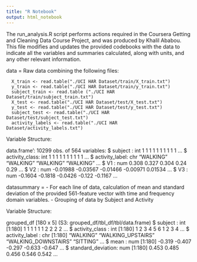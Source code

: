 ```yaml
---
title: "R Notebook"
output: html_notebook
---
```


The run_analysis.R script performs actions required in the Coursera Getting and Cleaning Data Course Project, and was produced by Khalil Ababou.
This file modifies and updates the provided codebooks with the data to indicate all the variables and summaries calculated, along with units, and any other relevant information.

data = Raw data combining the following files: 

      X_train <- read.table("./UCI HAR Dataset/train/X_train.txt")
      y_train <- read.table("./UCI HAR Dataset/train/y_train.txt")
      subject_train <- read.table ("./UCI HAR Dataset/train/subject_train.txt")
      X_test <- read.table("./UCI HAR Dataset/test/X_test.txt")
      y_test <- read.table("./UCI HAR Dataset/test/y_test.txt")
      subject_test <- read.table("./UCI HAR Dataset/test/subject_test.txt")
      activity_labels <- read.table("./UCI HAR Dataset/activity_labels.txt")

Variable Structure: 

data.frame':	10299 obs. of  564 variables:
 $ subject       : int  1 1 1 1 1 1 1 1 1 1 ...
 $ activity_class: int  1 1 1 1 1 1 1 1 1 1 ...
 $ activity_label: chr  "WALKING" "WALKING" "WALKING" "WALKING" ...
 $ V1            : num  0.308 0.327 0.304 0.24 0.29 ...
 $ V2            : num  -0.01988 -0.03567 -0.01466 -0.00971 0.01534 ...
 $ V3            : num  -0.1604 -0.1818 -0.0426 -0.122 -0.1167 ...
 
datasummary = 
- For each line of data, calculation of mean and standard deviation of the provided 561-feature vector with time and frequency domain variables. 
- Grouping of data by Subject and Activity

Variable Structure: 

grouped_df [180 x 5] (S3: grouped_df/tbl_df/tbl/data.frame)
 $ subject           : int [1:180] 1 1 1 1 1 1 2 2 2 2 ...
 $ activity_class    : int [1:180] 1 2 3 4 5 6 1 2 3 4 ...
 $ activity_label    : chr [1:180] "WALKING" "WALKING_UPSTAIRS" "WALKING_DOWNSTAIRS" "SITTING" ...
 $ mean              : num [1:180] -0.319 -0.407 -0.297 -0.633 -0.647 ...
 $ standard_deviation: num [1:180] 0.453 0.485 0.456 0.546 0.542 ...



